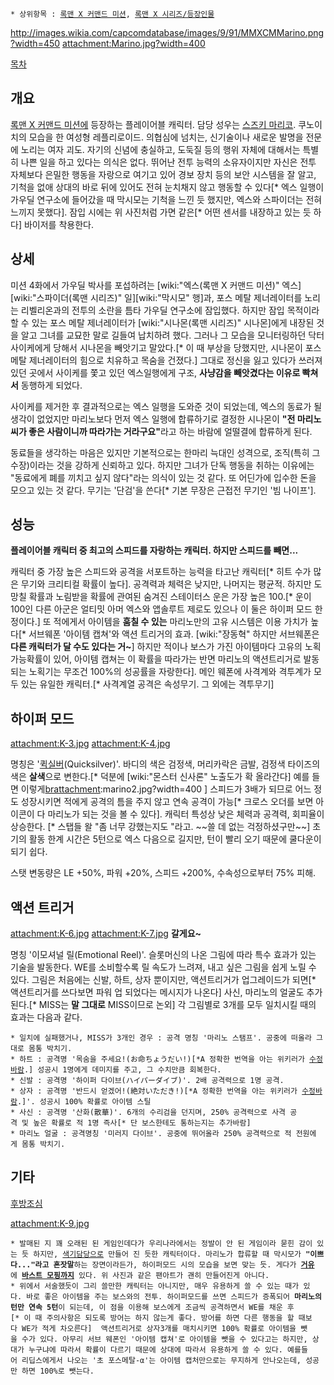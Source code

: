  * 상위항목 : [[록맨 X 커맨드 미션]], [[록맨 X 시리즈/등장인물]]
http://images.wikia.com/capcomdatabase/images/9/91/MMXCMMarino.png?width=450
attachment:Marino.jpg?width=400

{{{+1 マリノ / Marino}}}

[[목차]]

== 개요 ==
[[록맨 X 커맨드 미션]]에 등장하는 플레이어블 캐릭터. 담당 성우는 [[스즈키 마리코]].
쿠노이치의 모습을 한 여성형 레플리로이드. 의협심에 넘치는, 신기술이나 새로운 발명을 전문에 노리는 여자 괴도. 자기의 신념에 충실하고, 도둑질 등의 행위 자체에 대해서는 특별히 나쁜 일을 하고 있다는 의식은 없다. 
뛰어난 전투 능력의 소유자이지만 자신은 전투 자체보다 은밀한 행동을 자랑으로 여기고 있어 경보 장치 등의 보안 시스템을 잘 알고, 기척을 없애 상대의 바로 뒤에 있어도 전혀 눈치채지 않고 행동할 수 있다[* 엑스 일행이 가우딜 연구소에 들어갔을 때 막시모는 기척을 느낀 듯 했지만, 엑스와 스파이더는 전혀 느끼지 못했다]. 잠입 시에는 위 사진처럼 가면 같은[* 어떤 센서를 내장하고 있는 듯 하다] 바이저를 착용한다.
 
== 상세 ==
미션 4화에서 가우딜 박사를 포섭하려는 [wiki:"엑스(록맨 X 커맨드 미션)" 엑스][wiki:"스파이더(록맨 시리즈)" 일][wiki:"막시모" 행]과, 포스 메탈 제너레이터를 노리는 리벨리온과의 전투의 소란을 틈타 가우딜 연구소에 잠입했다. 하지만 잠입 목적이라 할 수 있는 포스 메탈 제너레이터가 [wiki:"시나몬(록맨 시리즈)" 시나몬]에게 내장된 것을 알고 그녀를 교묘한 말로 길들여 납치하려 했다. 그러나 그 모습을 모니터링하던 닥터 사이케에게 당해서 시나몬을 빼앗기고 말았다.[* 이 때 부상을 당했지만, 시나몬이 포스 메탈 제너레이터의 힘으로 치유하고 목숨을 건졌다.] 그대로 정신을 잃고 있다가 쓰러져 있던 곳에서 사이케를 쫓고 있던 엑스일행에게 구조, '''사냥감을 빼앗겼다는 이유로 빡쳐서''' 동행하게 되었다. 

사이케를 제거한 후 결과적으로는 엑스 일행을 도와준 것이 되었는데, 엑스의 동료가 될 생각이 없었지만 마리노보다 먼저 엑스 일행에 합류하기로 결정한 시나몬이 '''"전 마리노씨가 좋은 사람이니까 따라가는 거라구요"'''라고 하는 바람에 얼떨결에 합류하게 된다. 

동료들을 생각하는 마음은 있지만 기본적으로는 한마리 늑대인 성격으로, 조직(특히 그 수장)이라는 것을 강하게 신뢰하고 있다. 하지만 그녀가 단독 행동을 취하는 이유에는 "동료에게 폐를 끼치고 싶지 않다"라는 의식이 있는 것 같다. 또 어딘가에 입수한 돈을 모으고 있는 것 같다. 무기는 '단검'을 쓴다[* 기본 무장은 근접전 무기인 '빔 나이프']. 


== 성능 ==
'''플레이어블 캐릭터 중 최고의 스피드를 자랑하는 캐릭터. 하지만 스피드를 빼면...'''

캐릭터 중 가장 높은 스피드와 공격을 서포트하는 능력을 타고난 캐릭터[* 히트 수가 많은 무기와 크리티컬 확률이 높다].  공격력과 체력은 낮지만, 나머지는 평균적. 하지만 도망칠 확률과 노림받을 확률에 관여된 숨겨진 스테이터스 운은 가장 높은 100.[* 운이 100인 다른 아군은 얼티밋 아머 엑스와 앱솔루트 제로도 있으나 이 둘은 하이퍼 모드 한정이다.] 또 적에게서 아이템을 '''훔칠 수 있는''' 마리노만의 고유 시스템은 이용 가치가 높다[* 서브웨폰 '아이템 캡쳐'와 액션 트리거의 효과. [wiki:"장동혁" 하지만 서브웨폰은 '''다른 캐릭터가 달 수도 있다는 거~'''] 하지만 적이나 보스가 가진 아이템마다 고유의 노획가능확률이 있어, 아이템 캡쳐는 이 확률을 따라가는 반면 마리노의 액션트리거로 발동되는 노획기는 무조건 100%의 성공률을 자랑한다]. 메인 웨폰에 사격계와 격투계가 모두 있는 유일한 캐릭터.[* 사격계열 공격은 속성무기. 그 외에는 격투무기]
== 하이퍼 모드 == 
attachment:K-3.jpg attachment:K-4.jpg 

명칭은 '[[퀵실버]](Quicksilver)'. 바디의 색은 검정색, 머리카락은 금발, 검정색 타이즈의 색은 '''살색'''으로 변한다.[* 덕분에 [wiki:"몬스터 신사론" 노출도가 확 올라간다] 예를 들면 이렇게[[br]]attachment:marino2.jpg?width=400 ] 스피드가 3배가 되므로 어느 정도 성장시키면 적에게 공격의 틈을 주지 않고 연속 공격이 가능[* 크로스 오더를 보면 아이콘이 다 마리노가 되는 것을 볼 수 있다]. 캐릭터 특성상 낮은 체력과 공격력, 회피율이 상승한다. [* 스탭들 왈 "좀 너무 강했는지도 "라고. ~~쓸 데 없는 걱정하셨구만~~] 초기의 활동 한계 시간은 5턴으로 엑스 다음으로 길지만, 턴이 빨리 오기 때문에 쿨다운이 되기 쉽다. 

스탯 변동량은  LE +50%, 파워 +20%, 스피드 +200%, 수속성으로부터 75% 피해.

== 액션 트리거 ==
attachment:K-6.jpg attachment:K-7.jpg
'''갈게요~'''


명칭 '이모셔널 릴(Emotional Reel)'. 슬롯머신의 나온 그림에 따라 특수 효과가 있는 기술을 발동한다. WE를 소비할수록 릴 속도가 느려져, 내고 싶은 그림을 쉽게 노릴 수 있다. 그림은 처음에는 신발, 하트, 상자 뿐이지만, 액션트리거가 업그레이드가 되면[* 액션트리거를 쓰다보면 파워 업 되었다는 메시지가 나온다] 사신, 마리노의 얼굴도 추가된다.[* MISS는 '''말 그대로''' MISS이므로 논외] 각 그림별로 3개를 모두 일치시킬 때의 효과는 다음과 같다.
 * 일치에 실패했거나, MISS가 3개인 경우 : 공격 명칭 '마리노 스탬프'. 공중에 떠올라 그대로 몸통 박치기.
 * 하트 : 공격명 '목숨을 주세요!(お命ちょうだい!)[*A 정확한 번역을 아는 위키러가 [[수정바람]].] 성공시 1명에게 데미지를 주고, 그 수치만큼 회복한다.
 * 신발 : 공격명 '하이퍼 다이브(ハイパーダイブ)'. 2배 공격력으로 1명 공격.
 * 상자 : 공격명 '반드시 얻겠어!(絶対いただき!)[*A 정확한 번역을 아는 위키러가 [[수정바람]].]'. 성공시 100% 확률로 아이템 스틸
 * 사신 : 공격명 '산화(散華)'. 6개의 수리검을 던지며, 250% 공격력으로 사격 공격 및 높은 확률로 적 1명 즉사[* 단 보스한테도 통하는지는 추가바람]
 * 마리노 얼굴 : 공격명칭 '미러지 다이브'. 공중에 뛰어올라 250% 공격력으로 적 전원에게 몸통 박치기.


== 기타 ==
[http://i207.photobucket.com/albums/bb209/redninja4/Megaman/1234659355039.jpg 후방조심]

attachment:K-9.jpg 

 * 발매된 지 꽤 오래된 된 게임인데다가 우리나라에서는 정발이 안 된 게임이라 묻힌 감이 있는 듯 하지만, [[색기담당]]으로 만들어 진 듯한 캐릭터이다. 마리노가 합류할 때 막시모가 '''"이쁘다..."라고 혼잣말'''하는 장면이라든가, 하이퍼모드 시의 모습을 보면 맞는 듯. 게다가 '''[[거유]]'''에 '''[[바스트 모핑]]까지''' 있다. 위 사진과 같은 팬아트가 괜히 만들어진게 아니다. 
 * 위에서 서술했듯이 그리 쓸만한 캐릭터는 아니지만, 매우 유용하게 쓸 수 있는 때가 있다. 바로 좋은 아이템을 주는 보스와의 전투. 하이퍼모드를 쓰면 스피드가 증폭되어 '''마리노의 턴만 연속 5턴'''이 되는데, 이 점을 이용해 보스에게 조금씩 공격하면서 WE를 채운 후[* 이 때 주의사항은 되도록 방어는 하지 않는게 좋다. 방어를 하면 다른 행동을 할 때보다 WE가 적게 차오른다]  액션트리거로 상자3개를 매치시키면 100% 확률로 아이템을 뺏을 수가 있다. 아무리 서브 웨폰인 '아이템 캡쳐'로 아이템을 뺏을 수 있다고는 하지만, 상대가 누구냐에 따라서 확률이 다르기 때문에 상대에 따라서 유용하게 쓸 수 있다. 예를들어 리딥스에게서 나오는 '초 포스메탈-α'는 아이템 캡처만으로는 무지하게 안나오는데, 성공만 하면 100%로 뺏는다. 
